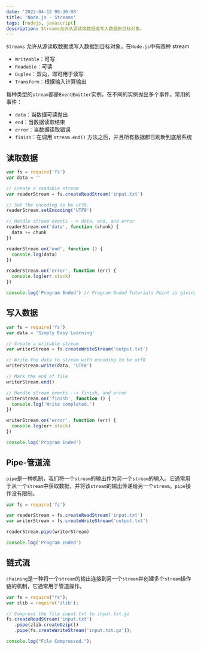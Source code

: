 ```yaml
---
date: '2022-04-12 09:30:08'
title: 'Node.js - Streams'
tags: [nodejs, javascript]
description: Streams允许从源读取数据或写入数据到目标对象。
---
```


`Streams` 允许从源读取数据或写入数据到目标对象。在`Node.js`中有四种 stream

- `Writeable`：可写
- `Readable`：可读
- `Duplex`：双向，即可用于读写
- `Transform`：根据输入计算输出

每种类型的`stream`都是`EventEmitter`实例，在不同的实例抛出多个事件。常用的事件：

- `data`：当数据可读抛出
- `end`：当数据读取结束
- `error`：当数据读取错误
- `finish`：在调用 `stream.end()` 方法之后，并且所有数据都已刷新到底层系统

## 读取数据

```js
var fs = require('fs')
var data = ''

// Create a readable stream
var readerStream = fs.createReadStream('input.txt')

// Set the encoding to be utf8.
readerStream.setEncoding('UTF8')

// Handle stream events --> data, end, and error
readerStream.on('data', function (chunk) {
  data += chunk
})

readerStream.on('end', function () {
  console.log(data)
})

readerStream.on('error', function (err) {
  console.log(err.stack)
})

console.log('Program Ended') // Program Ended Tutorials Point is giving self learning content to teach the world in simple and easy way!!!!!
```

## 写入数据

```js
var fs = require('fs')
var data = 'Simply Easy Learning'

// Create a writable stream
var writerStream = fs.createWriteStream('output.txt')

// Write the data to stream with encoding to be utf8
writerStream.write(data, 'UTF8')

// Mark the end of file
writerStream.end()

// Handle stream events --> finish, and error
writerStream.on('finish', function () {
  console.log('Write completed.')
})

writerStream.on('error', function (err) {
  console.log(err.stack)
})

console.log('Program Ended')
```

## Pipe-管道流

`pipe`是一种机制，我们将一个`stream`的输出作为另一个`stream`的输入。它通常用于从一个`stream`中获取数据，并将该`stream`的输出传递给另一个`stream`。`pipe`操作没有限制。

```js
var fs = require('fs')

var readerStream = fs.createReadStream('input.txt')
var writerStream = fs.createWriteStream('output.txt')

readerStream.pipe(writerStream)

console.log('Program Ended')
```

## 链式流

`chaining`是一种将一个`stream`的输出连接到另一个`stream`并创建多个`stream`操作链的机制，它通常用于管道操作。

```js
var fs = require("fs");
var zlib = require('zlib');

// Compress the file input.txt to input.txt.gz
fs.createReadStream('input.txt')
   .pipe(zlib.createGzip())
   .pipe(fs.createWriteStream('input.txt.gz'));

console.log("File Compressed.");
```
